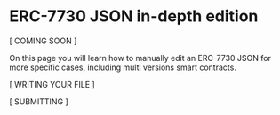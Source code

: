 # ERC-7730 JSON in-depth edition

[ COMING SOON ]

On this page you will learn how to manually edit an ERC-7730 JSON for more specific cases, including multi versions smart contracts.

[ WRITING YOUR FILE ]


[ SUBMITTING ]



